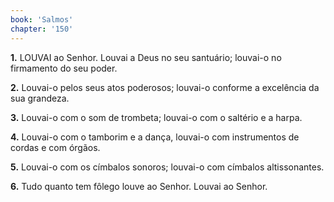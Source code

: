 ```yaml
---
book: 'Salmos'
chapter: '150'
---
```


**1.** LOUVAI ao Senhor. Louvai a Deus no seu santuário; louvai-o no firmamento do seu poder.

**2.** Louvai-o pelos seus atos poderosos; louvai-o conforme a excelência da sua grandeza.

**3.** Louvai-o com o som de trombeta; louvai-o com o saltério e a harpa.

**4.** Louvai-o com o tamborim e a dança, louvai-o com instrumentos de cordas e com órgãos.

**5.** Louvai-o com os címbalos sonoros; louvai-o com címbalos altissonantes.

**6.** Tudo quanto tem fôlego louve ao Senhor. Louvai ao Senhor.